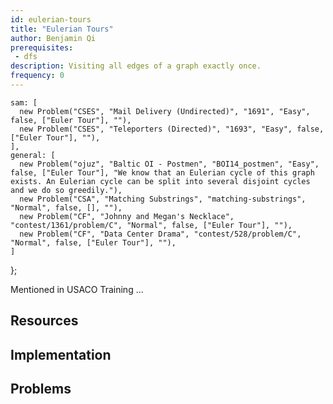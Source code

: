 ```yaml
---
id: eulerian-tours
title: "Eulerian Tours"
author: Benjamin Qi
prerequisites: 
 - dfs
description: Visiting all edges of a graph exactly once.
frequency: 0
---
```



    sam: [
      new Problem("CSES", "Mail Delivery (Undirected)", "1691", "Easy", false, ["Euler Tour"], ""),
      new Problem("CSES", "Teleporters (Directed)", "1693", "Easy", false, ["Euler Tour"], ""),
    ],
    general: [
      new Problem("ojuz", "Baltic OI - Postmen", "BOI14_postmen", "Easy", false, ["Euler Tour"], "We know that an Eulerian cycle of this graph exists. An Eulerian cycle can be split into several disjoint cycles and we do so greedily."),
      new Problem("CSA", "Matching Substrings", "matching-substrings", "Normal", false, [], ""),
      new Problem("CF", "Johnny and Megan's Necklace", "contest/1361/problem/C", "Normal", false, ["Euler Tour"], ""),
      new Problem("CF", "Data Center Drama", "contest/528/problem/C", "Normal", false, ["Euler Tour"], ""),
    ]
};

Mentioned in USACO Training ...

<Problems problems={problems.sam} />

## Resources

<Resources>
  <Resource source="CPH" title="19.1 - Eulerian Tours"> </Resource>
</Resources>

## Implementation

<Resources>
  <Resource source="Benq (from KACTL)" title="EulerPath" url="https://github.com/bqi343/USACO/blob/07acbcfff3131445ecf89f781e80618b833cb592/Implementations/content/graphs%20(12)/DFS/EulerPath%20(12.2).h"> </Resource>
</Resources>

<IncompleteSection />

## Problems

<Problems problems={problems.general} />

